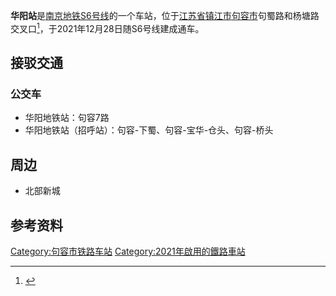 {{about||其他同名车站|华阳站}}
{{Infobox station
|name = 华阳站
|eng_name = HUAYANG
|former = 
|linecolour = {{南京地铁颜色|S6|s}}
|image = Platform of Huayang Station (Line S6).jpg
|caption = 华阳站站台（2021年12月）
|code = 
|address = {{CHN}}[[江苏省|江苏省]][[镇江市|镇江市]][[句容市|句容市]]
|coordinates = {{coord|31.97539919642|119.1751777324|display=inline,title}}
|structure = 高架车站
|interchange = 
|hall = 高架站厅
|line = {{南京地铁路线标志|S6|full}}
|connections = [[句容公交|句容公交]]
|operator = 
|opened = 2021年12月28日
|opening = 
|platform = 2个侧式站台
|exits = 
|first = 
|last = 
|adjacent = 
{{Adjacent stations|system=NJM
|line1=S6|left1=童世界|right1=崇明
}}
|route_map=
}}
'''华阳站'''是[[南京地铁S6号线|南京地铁S6号线]]的一个车站，位于[[江苏省|江苏省]][[镇江市|镇江市]][[句容市|句容市]]句蜀路和杨塘路交叉口<ref>{{cite web|url=https://www.sohu.com/a/393814437_645377|title=关于宁句城际轨道句容段车站站名公示|publisher=搜狐网|date=2020-05-08|accessdate=2021-02-28}}</ref>，于2021年12月28日随S6号线建成通车。

==接驳交通==
===公交车===
* 华阳地铁站：句容7路
* 华阳地铁站（招呼站）：句容-下蜀、句容-宝华-仓头、句容-桥头

==周边==
* 北部新城

==参考资料==
{{reflist}}

{{宁句城际轨道交通车站}}

[[Category:句容市铁路车站|Category:句容市铁路车站]]
[[Category:2021年啟用的鐵路車站|Category:2021年啟用的鐵路車站]]